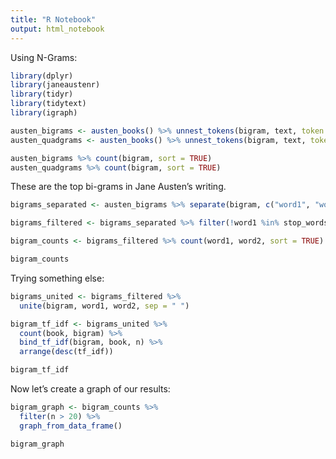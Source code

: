 ```yaml
---
title: "R Notebook"
output: html_notebook
---
```


Using N-Grams:

```r

library(dplyr)
library(janeaustenr)
library(tidyr)
library(tidytext)
library(igraph)

austen_bigrams <- austen_books() %>% unnest_tokens(bigram, text, token = "ngrams", n = 2)
austen_quadgrams <- austen_books() %>% unnest_tokens(bigram, text, token = "ngrams", n = 4)

austen_bigrams %>% count(bigram, sort = TRUE)
austen_quadgrams %>% count(bigram, sort = TRUE)


```

These are the top bi-grams in Jane Austen's writing. 

```r
bigrams_separated <- austen_bigrams %>% separate(bigram, c("word1", "word2"), sep = " ")

bigrams_filtered <- bigrams_separated %>% filter(!word1 %in% stop_words$word) %>% filter(!word2 %in% stop_words$word)

bigram_counts <- bigrams_filtered %>% count(word1, word2, sort = TRUE)

bigram_counts
```

Trying something else:

```r
bigrams_united <- bigrams_filtered %>%
  unite(bigram, word1, word2, sep = " ")

bigram_tf_idf <- bigrams_united %>%
  count(book, bigram) %>%
  bind_tf_idf(bigram, book, n) %>%
  arrange(desc(tf_idf))

bigram_tf_idf
```

Now let's create a graph of our results:

```r
bigram_graph <- bigram_counts %>%
  filter(n > 20) %>%
  graph_from_data_frame()

bigram_graph
```

